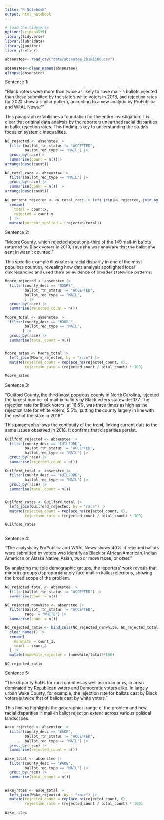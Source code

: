 ```yaml
---
title: "R Notebook"
output: html_notebook
---
```




```r
# load the tidyverse
options(scipen=999)
library(tidyverse)
library(lubridate)
library(janitor)
library(refinr)
```

```r
absenstee<- read_csv("data/absentee_20181106.csv")
```


```r
absenstee<-clean_names(absenstee)
glimpse(absenstee)
```
Sentence 1:

“Black voters were more than twice as likely to have mail-in ballots rejected than those submitted by the state’s white voters in 2018, and rejection rates for 2020 show a similar pattern, according to a new analysis by ProPublica and WRAL News.:’”

This paragraph establishes a foundation for the entire investigation. It is clear that original data analysis by the reporters unearthed racial disparities in ballot rejection rates. This finding is key to understanding the study's focus on systemic inequalities.

```r

NC_rejected <- absenstee |>
  filter(ballot_rtn_status != "ACCEPTED",
         ballot_req_type == "MAIL") |>
  group_by(race)|>
  summarise(count = n())|>
arrange(desc(count))

NC_total_race <- absenstee |>
  filter(ballot_req_type == "MAIL") |>
  group_by(race) |>
  summarise(count = n()) |>
arrange(desc(count))
  
NC_percent_rejected <- NC_total_race |> left_join(NC_rejected, join_by(race)) |>
  rename(
    total = count.x,
    rejected = count.y
  ) |>
  mutate(percent_spolied = (rejected/total))

```
Sentence 2:

“Moore County, which rejected about one-third of the 149 mail-in ballots returned by Black voters in 2018, says she was unaware that the ballot she sent in wasn’t counted.”

This specific example illustrates a racial disparity in one of the most populous counties, revealing how data analysis spotlighted local discrepancies and used them as evidence of broader statewide patterns.

```r
Moore_rejected <- absenstee |>
  filter(county_desc == "MOORE",
         ballot_rtn_status != "ACCEPTED",
         ballot_req_type == "MAIL",
         ) |>
  group_by(race) |>
  summarise(rejected_count = n())

Moore_total <- absenstee |>
  filter(county_desc == "MOORE",
         ballot_req_type == "MAIL",
        ) |>
  group_by(race) |>
  summarise(total_count = n())


Moore_rates <- Moore_total |>
  left_join(Moore_rejected, by = "race") |>
  mutate(rejected_count = replace_na(rejected_count, 0),
         rejection_rate = (rejected_count / total_count) * 100)

Moore_rates
```
Sentence 3: 

“Guilford County, the third-most populous county in North Carolina, rejected the largest number of mail-in ballots by Black voters statewide: 177. The rejection rate for Black voters, at 16.5%, was three times as high as the rejection rate for white voters, 5.5%, putting the county largely in line with the rest of the state in 2018.” 

This paragraph shows the continuity of the trend, linking current data to the same issues observed in 2018. It confirms that disparities persist.

```r
Guilford_rejected <- absenstee |>
  filter(county_desc == "GUILFORD",
         ballot_rtn_status != "ACCEPTED",
         ballot_req_type == "MAIL") |>
  group_by(race) |>
  summarise(rejected_count = n())

Guilford_total <- absenstee |>
  filter(county_desc == "GUILFORD",
         ballot_req_type == "MAIL") |>
  group_by(race) |>
  summarise(total_count = n())


Guilford_rates <- Guilford_total |>
  left_join(Guilford_rejected, by = "race") |>
  mutate(rejected_count = replace_na(rejected_count, 0),
         rejection_rate = (rejected_count / total_count) * 100)

Guilford_rates



```

Sentence 4:

“The analysis by ProPublica and WRAL News shows 40% of rejected ballots were submitted by voters who identify as Black or African American, Indian American or Alaska Native, Asian, two or more races, or other.”

By analyzing multiple demographic groups, the reporters’ work reveals that minority groups disproportionately face mail-in ballot rejections, showing the broad scope of the problem.

```r
NC_rejected_total <- absenstee |>
  filter(ballot_rtn_status != "ACCEPTED") |>
  summarise(count = n())

NC_rejected_nonwhite <- absenstee |>
  filter(ballot_rtn_status != "ACCEPTED",
         race != "WHITE") |>
  summarise(count = n())

NC_rejected_ratio <- bind_cols(NC_rejected_nonwhite, NC_rejected_total) |>
  clean_names() |>
  rename(
    nonwhite = count_1,
    total = count_2
  ) |>
  mutate(nonwhite_rejected = (nonwhite/total)*100)

NC_rejected_ratio


```

Sentence 5:

“The disparity holds for rural counties as well as urban ones, in areas dominated by Republican voters and Democratic voters alike. In largely urban Wake County, for example, the rejection rate for ballots cast by Black voters is twice that of ballots cast by white voters.” 

This finding highlights the geographical range of the problem and how racial disparities in mail-in ballot rejection extend across various political landscapes.

```r
Wake_rejected <- absenstee |>
  filter(county_desc == "WAKE",
         ballot_rtn_status != "ACCEPTED",
         ballot_req_type == "MAIL") |>
  group_by(race) |>
  summarise(rejected_count = n())

Wake_total <- absenstee |>
  filter(county_desc == "WAKE",
         ballot_req_type == "MAIL") |>
  group_by(race) |>
  summarise(total_count = n())


Wake_rates <- Wake_total |>
  left_join(Wake_rejected, by = "race") |>
  mutate(rejected_count = replace_na(rejected_count, 0),
         rejection_rate = (rejected_count / total_count) * 100)

Wake_rates



```
